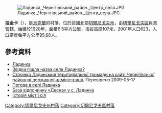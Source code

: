 [[Image:Ладинка,_Чернігівський_район._Центр_села.JPG|right]]

{{coord|51|17|10|N|31|8|31|E|scale:100000|display=title}}

'''拉金卡'''（{{lang-uk|Ладинка}}），是[[烏克蘭|烏克蘭]]的村落，位於該國北部[[切爾尼戈夫州|切爾尼戈夫州]]，由[[切爾尼戈夫區|切爾尼戈夫區]]負責管轄，始建於1620年，面積6.5平方公里，海拔高度107米，2001年人口623，人口密度每平方公里95.68人。

==參考資料==
* [http://w1.c1.rada.gov.ua/pls/z7502/A005?rdat1=15.03.2014&rf7571=41425 Ладинка]{{dead link|date=2018年3月 |bot=InternetArchiveBot |fix-attempted=yes }}
* [https://web.archive.org/web/20160925140700/http://tour-cn.com.ua/publ/chernigivskij_rajon/zvidki_pishla_nazva_sela_ladinka/106-1-0-711 Звідки пішла назва села Ладинка?]
* [http://chernrda.cg.gov.ua/single_page.php?menu_id=3236&NameTable=depat_page_int&DEPAT=32&pm=green1_menu Сторінка Ладинської територіальної громади на сайті Чернігівської районної державної адміністрації.]{{dead link|date=2018年3月 |bot=InternetArchiveBot |fix-attempted=yes }} Перевірено 2009-05-17
* [http://weather.in.ua/ua/chernigovskaja/13004 Погода в селі Ладинка] {{Wayback|url=http://weather.in.ua/ua/chernigovskaja/13004 |date=20111220131133 }}
* [http://tour-cn.com.ua/publ/туристичні%20бази%20й%20комплекси/27-1-0-93 База відпочинку «Десна» у с. Ладинка]{{Dead link|date=2018年7月 |bot=InternetArchiveBot |fix-attempted=no }}
* [https://web.archive.org/web/20110101080325/http://www.igsu.org.ua/Cernigovskaja.obl/CZernigovskij.rajon/Ladinka.html Історія міст і сіл]

[[Category:切爾尼戈夫州村落|Category:切爾尼戈夫州村落]]
[[Category:切爾尼戈夫區村落|Category:切爾尼戈夫區村落]]


{{Chernihiv-geo-stub}}